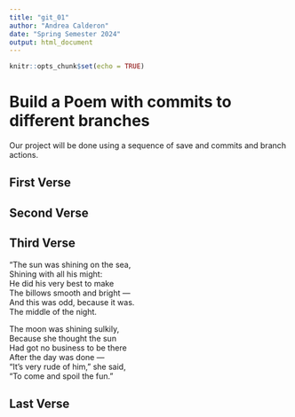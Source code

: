 ```yaml
---
title: "git_01"
author: "Andrea Calderon"
date: "Spring Semester 2024"
output: html_document
---
```


```r
knitr::opts_chunk$set(echo = TRUE)
```
# Build a Poem with commits to different branches
Our project will be done using a sequence of save and commits and branch actions.
<!-- Do not modify or change any text in "!--" bracketed areas such as this --- these are instructions to
you, if you change any of this the git program will notice it and compromise your git merging strategy !-->

## First Verse 
<!--Put the first five lines of a poem by Lewis Carrol in this section!-->

## Second Verse
<!--Put the first five lines of a poem by Robert Frost here!-->

## Third Verse
<!--Put the first two verses of The Walrus and the Carpenter here!-->

"The sun was shining on the sea,  
      Shining with all his might:   
He did his very best to make   
      The billows smooth and bright —  
And this was odd, because it was.  
      The middle of the night.   

The moon was shining sulkily,   
      Because she thought the sun  
Had got no business to be there   
      After the day was done —   
"It's very rude of him," she said,   
      "To come and spoil the fun."  
 
## Last Verse
<!--Put a short poem you created using chatGPT of 20 to 30 lines,here!-->
